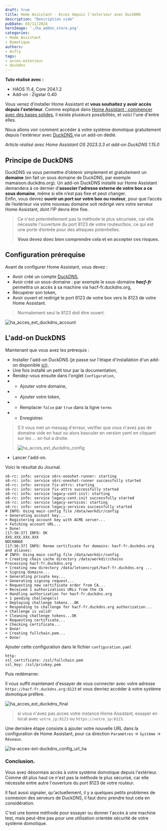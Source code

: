 ```yaml
---
draft: true
title: Home Assistant - Acces depuis l'exterieur avec DuckDNS
description: "Description vide"
pubDate: 03/11/2024
heroImage: './ha_addon_store.png'
categories: 
- Home Assistant
- Domotique
authors: 
- mcfly
tags:
- acces-exterieur
- duckdns
---
```


**Tuto réalisé avec :**
* HAOS 11.4, Core 204.1.2
* Add-on : Zigstar 0.40

Vous venez d'installer Home Assistant et **vous souhaitez y avoir accès depuis l'extérieur**. Comme expliqué dans [Home Assistant : commencer avec des bases solides](/blog/ha_commencer_base_solide/), il existe plusieurs possibilités, et voici l'une d'entre elles.

Nous allons voir comment accéder à votre système domotique gratuitement depuis l'extérieur avec [DuckDNS ](https://www.duckdns.org/)via un add-on dédié.

*Article réalisé avec Home Assistant OS 2023.3.3 et add-on DuckDNS 1.15.0*

## Principe de DuckDNS

DuckDNS va vous permettre d’obtenir simplement et gratuitement un **domaine** (en fait un sous domaine de DuckDNS, par exemple mamaison.duckdns.org). Un add-on DuckDNS installé sur Home Assistant demandera à ce dernier d’**associer l’adresse externe de votre box a ce sous domaine**, même si elle n’est pas fixe et peut changer. \
Enfin, vous devrez **ouvrir un port sur votre box ou routeur**, pour que l’accès de l’extérieur via votre nouveau domaine soit redirigé vers votre serveur Home Assistant, dont l’IP devra être fixe.

> Ce n'est potentiellement pas la méthode le plus sécurisée, car elle nécessite l'ouverture du port 8123 de votre routeur/box, ce qui est une porte d’entrée pour des attaques potentielles.
>
> **Vous devez donc bien comprendre cela et en accepter ces risques.**

## Configuration prérequise

Avant de configurer Home Assistant, vous devez :

* Avoir créé un compte [DuckDNS](https://www.duckdns.org/),
* Avoir créé un sous-domaine : par exemple le sous-domaine ***hacf-fr*** permettra un accès à sa machine via hacf-fr.duckdns.org, 
* Récupérer son token,
* Avoir ouvert et redirigé le port 8123 de votre box vers le 8123 de votre Home Assistant.

> Normalement seul le 8123 doit être ouvert.

![ha_acces_ext_duckdns_account](./img/ha_acces_ext_duckdns_account.png "Compte DuchDNS et Création NDD")

## L'add-on DuckDNS

Maintenant que vous avez les prérequis :

* Installer l'add-on DuckDNS (je passe sur l'étape d'installation d'un add-on disponible [ici](/blog/ha_addon_installation/)),
* Une fois installé un petit tour par la documentation,
* Rendez-vous ensuite dans l'onglet `Configuration`,
* * Ajouter votre domaine,
* * Ajouter votre token,
* * Remplacer `false` par `true` dans la ligne `terms`
* * Enregistrer.

> S'il vous met un messag d'erreur, verifier que vous n'avez pas de domaine vide en haut ou alors basculer en version yaml en cliquant sur les ... en hut a droite.
>
> ![ha_acces_ext_duckdns_config](./img/ha_acces_ext_duckdns_config.png "Configuration de l'add-on DuckDNS")

* Lancer l'add-on.

Voici le résultat du Journal.

```
s6-rc: info: service s6rc-oneshot-runner: starting
s6-rc: info: service s6rc-oneshot-runner successfully started
s6-rc: info: service fix-attrs: starting
s6-rc: info: service fix-attrs successfully started
s6-rc: info: service legacy-cont-init: starting
s6-rc: info: service legacy-cont-init successfully started
s6-rc: info: service legacy-services: starting
s6-rc: info: service legacy-services successfully started
# INFO: Using main config file /data/workdir/config
+ Generating account key...
+ Registering account key with ACME server...
+ Fetching account URL...
+ Done!
[17:56:37] INFO: OK
XXX.XXX.XXX.XXX
NOCHANGE
[17:56:37] INFO: Renew certificate for domains: hacf-fr.duckdns.org and aliases:
# INFO: Using main config file /data/workdir/config
+ Creating chain cache directory /data/workdir/chains
Processing hacf-fr.duckdns.org
+ Creating new directory /data/letsencrypt/hacf-fr.duckdns.org ...
+ Signing domains...
+ Generating private key...
+ Generating signing request...
+ Requesting new certificate order from CA...
+ Received 1 authorizations URLs from the CA
+ Handling authorization for hacf-fr.duckdns.org
+ 1 pending challenge(s)
+ Deploying challenge tokens...OK 
+ Responding to challenge for hacf-fr.duckdns.org authorization...
+ Challenge is valid!
+ Cleaning challenge tokens...OK 
+ Requesting certificate...
+ Checking certificate...
+ Done!
+ Creating fullchain.pem...
+ Done!
```

Ajouter cette configuration dans le fichier `configuration.yaml`

```
http:
ssl_certificate: /ssl/fullchain.pem
ssl_key: /ssl/privkey.pem
```

Puis redémarrer.

Il vous suffit maintenant d'essayer de vous connecter avec votre adresse `https://hacf-fr.duckdns.org:8123` et vous devriez accéder à votre système domotique préfère.

![ha_acces_ext_duckdns_final](./img/ha_acces_ext_duckdns_final.png "Accès en HTTPS depuis l'extérieur avec DuckDNS")

> si vous n'avez pas acces votre instance Home Assistant, essayer en local avec `votre_ip:8123` ou `https://votre_ip:8123`.

Une dernière étape consiste à ajouter votre nouvelle URL dans la configuration de Home Assistant, pour ca direction `Paramètres` -> `Système` -> `Réseaux`.

![ha-acces-ext-duckdns_config_url_ha](./img/ha-acces-ext-duckdns_config_url_ha.png "Configuration de l'URL dans Home Assistant")

### Conclusion.

Vous avez désormais accès à votre système domotique depuis l'extérieur.
Comme dit plus haut ce n'est pas la méthode le plus sécurisé, car elle nécessite entre autre l'ouverture du port 8123 de votre routeur.

Il faut aussi signaler, qu'actuellement, il y a quelques petits problèmes de connexion des serveurs de DuckDNS, il faut donc prendre tout cela en considération.

C'est une bonne méthode pour essayer ou donner l'accès à une machine test, mais peut-être pas pour une utilisation orientée sécurité de votre système domotique.